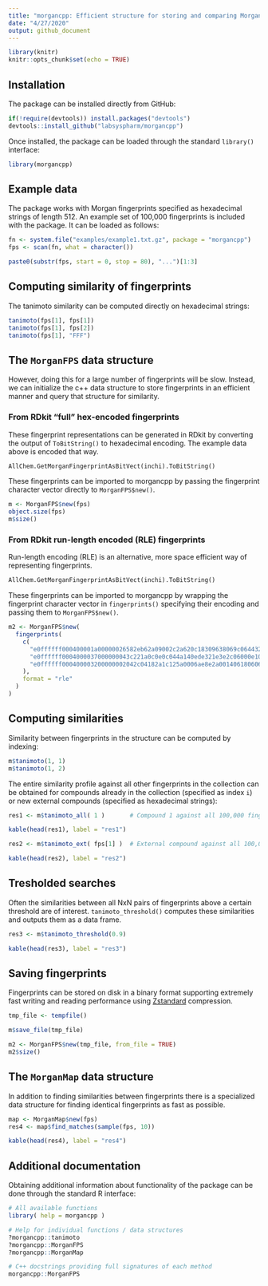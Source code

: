 ```yaml
---
title: "morgancpp: Efficient structure for storing and comparing Morgan fingerprints"
date: "4/27/2020"
output: github_document
---
```


```r
library(knitr)
knitr::opts_chunk$set(echo = TRUE)
```

## Installation

The package can be installed directly from GitHub:

```r
if(!require(devtools)) install.packages("devtools")
devtools::install_github("labsyspharm/morgancpp")
```

Once installed, the package can be loaded through the standard `library()` interface:

```r
library(morgancpp)
```

## Example data

The package works with Morgan fingerprints specified as hexadecimal strings of length 512.
An example set of 100,000 fingerprints is included with the package. It can be loaded as follows:

```r
fn <- system.file("examples/example1.txt.gz", package = "morgancpp")
fps <- scan(fn, what = character())
```

```r
paste0(substr(fps, start = 0, stop = 80), "...")[1:3]
```

## Computing similarity of fingerprints

The tanimoto similarity can be computed directly on hexadecimal strings:

```r
tanimoto(fps[1], fps[1])
tanimoto(fps[1], fps[2])
tanimoto(fps[1], "FFF")
```

## The `MorganFPS` data structure

However, doing this for a large number of fingerprints will be slow. Instead, we can initialize the c++ data structure to store fingerprints in an efficient manner and query that structure for similarity.

### From RDkit "full" hex-encoded fingerprints

These fingerprint representations can be generated in RDkit by converting the
output of `ToBitString()` to hexadecimal encoding. The example data above
is encoded that way.

```python
AllChem.GetMorganFingerprintAsBitVect(inchi).ToBitString()
```

These fingerprints can be imported to morgancpp by passing the fingerprint
character vector directly to `MorganFPS$new()`.

```r
m <- MorganFPS$new(fps)
object.size(fps)
m$size()
```

### From RDkit run-length encoded (RLE) fingerprints

Run-length encoding (RLE) is an alternative, more space efficient way of
representing fingerprints.

```python
AllChem.GetMorganFingerprintAsBitVect(inchi).ToBitString()
```

These fingerprints can be imported to morgancpp by wrapping the fingerprint
character vector in `fingerprints()` specifying their encoding and passing them
to `MorganFPS$new()`.

```r
m2 <- MorganFPS$new(
  fingerprints(
    c(
      "e0ffffff000400001a00000026582eb62a09002c2a620c18309638069c0644327826440c324e3e98",
      "e0ffffff0004000037000000043c221a0c0e0c044a140ede321e3e2c06000e104c14362c040c206a3a76022a06401c1800540402021e002a0a00183e1640101a462e1208",
      "e0ffffff000400003200000002042c04182a1c125a0006ae8e2a00140618060622620e365c92307e0a023c021478041e02320e0c04282046000e10124c3208"
    ),
    format = "rle"
  )
)
```

## Computing similarities

Similarity between fingerprints in the structure can be computed by indexing:

```r
m$tanimoto(1, 1)
m$tanimoto(1, 2)
```

The entire similarity profile against all other fingerprints in the collection can be obtained for compounds already in the collection (specified as index `i`) or new external compounds (specified as hexadecimal strings):

```r
res1 <- m$tanimoto_all( 1 )       # Compound 1 against all 100,000 fingerprints
```

```r
kable(head(res1), label = "res1")
```


```r
res2 <- m$tanimoto_ext( fps[1] )  # External compound against all 100,000 fingerprints
```

```r
kable(head(res2), label = "res2")
```

## Tresholded searches

Often the similarities between all NxN pairs of fingerprints above a certain
threshold are of interest. `tanimoto_threshold()` computes these similarities
and outputs them as a data frame.


```r
res3 <- m$tanimoto_threshold(0.9)
```

```r
kable(head(res3), label = "res3")
```

## Saving fingerprints

Fingerprints can be stored on disk in a binary format supporting extremely fast writing
and reading performance using [Zstandard](https://github.com/facebook/zstd)
compression.

```r
tmp_file <- tempfile()

m$save_file(tmp_file)

m2 <- MorganFPS$new(tmp_file, from_file = TRUE)
m2$size()
```

## The `MorganMap` data structure

In addition to finding similarities between fingerprints there is a specialized
data structure for finding identical fingerprints as fast as possible.

```r
map <- MorganMap$new(fps)
res4 <- map$find_matches(sample(fps, 10))
```

```r
kable(head(res4), label = "res4")
```

## Additional documentation

Obtaining additional information about functionality of the package can be done through the standard R interface:

```r
# All available functions
library( help = morgancpp )

# Help for individual functions / data structures
?morgancpp::tanimoto
?morgancpp::MorganFPS
?morgancpp::MorganMap

# C++ docstrings providing full signatures of each method
morgancpp::MorganFPS
```

